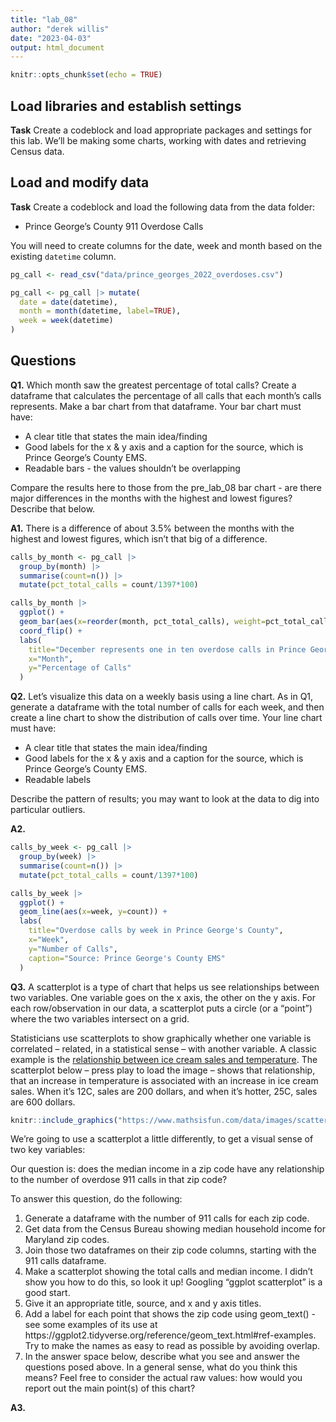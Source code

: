 ```yaml
---
title: "lab_08"
author: "derek willis"
date: "2023-04-03"
output: html_document
---
```


```r
knitr::opts_chunk$set(echo = TRUE)
```

## Load libraries and establish settings

**Task** Create a codeblock and load appropriate packages and settings for this lab. We'll be making some charts, working with dates and retrieving Census data.


## Load and modify data

**Task** Create a codeblock and load the following data from the data folder:

* Prince George's County 911 Overdose Calls

You will need to create columns for the date, week and month based on the existing `datetime` column.

```r
pg_call <- read_csv("data/prince_georges_2022_overdoses.csv") 

pg_call <- pg_call |> mutate(
  date = date(datetime),
  month = month(datetime, label=TRUE),
  week = week(datetime)
)
```


## Questions 

**Q1.** Which month saw the greatest percentage of total calls? Create a dataframe that calculates the percentage of all calls that each month's calls represents. Make a bar chart from that dataframe. Your bar chart must have:

* A clear title that states the main idea/finding
* Good labels for the x & y axis and a caption for the source, which is Prince George's County EMS.
* Readable bars - the values shouldn't be overlapping

Compare the results here to those from the pre_lab_08 bar chart - are there major differences in the months with the highest and lowest figures? Describe that below.

**A1.** There is a difference of about 3.5% between the months with the highest and lowest figures, which isn't that big of a difference.

```r
calls_by_month <- pg_call |>
  group_by(month) |>
  summarise(count=n()) |>
  mutate(pct_total_calls = count/1397*100) 

```

```r
calls_by_month |>
  ggplot() +
  geom_bar(aes(x=reorder(month, pct_total_calls), weight=pct_total_calls)) +
  coord_flip() +
  labs(
    title="December represents one in ten overdose calls in Prince George's County",
    x="Month",
    y="Percentage of Calls"
  )
```


**Q2.** Let's visualize this data on a weekly basis using a line chart. As in Q1, generate a dataframe with the total number of calls for each week, and then create a line chart to show the distribution of calls over time. Your line chart must have:

* A clear title that states the main idea/finding
* Good labels for the x & y axis and a caption for the source, which is Prince George's County EMS.
* Readable labels

Describe the pattern of results; you may want to look at the data to dig into particular outliers.

**A2.** 


```r
calls_by_week <- pg_call |>
  group_by(week) |>
  summarise(count=n()) |>
  mutate(pct_total_calls = count/1397*100)
```

```r
calls_by_week |>
  ggplot() + 
  geom_line(aes(x=week, y=count)) +
  labs(
    title="Overdose calls by week in Prince George's County",
    x="Week",
    y="Number of Calls",
    caption="Source: Prince George's County EMS"
  )
```


**Q3.**  A scatterplot is a type of chart that helps us see relationships between two variables. One variable goes on the x axis, the other on the y axis.  For each row/observation in our data, a scatterplot puts a circle (or a "point") where the two variables intersect on a grid. 

Statisticians use scatterplots to show graphically whether one variable is correlated -- related, in a statistical sense -- with another variable.  A classic example is the [relationship between ice cream sales and temperature](https://www.mathsisfun.com/data/scatter-xy-plots.html). The scatterplot below -- press play to load the image -- shows that relationship, that an increase in temperature is associated with an increase in ice cream sales. When it's 12C, sales are 200 dollars, and when it's hotter, 25C, sales are 600 dollars.

```r
knitr::include_graphics("https://www.mathsisfun.com/data/images/scatter-ice-cream1.svg")
```

We're going to use a scatterplot a little differently, to get a visual sense of two key variables: 

Our question is: does the median income in a zip code have any relationship to the number of overdose 911 calls in that zip code?

To answer this question, do the following:

1. Generate a dataframe with the number of 911 calls for each zip code.
2. Get data from the Census Bureau showing median household income for Maryland zip codes.
3. Join those two dataframes on their zip code columns, starting with the 911 calls dataframe.
4. Make a scatterplot showing the total calls and median income. I didn't show you how to do this, so look it up! Googling "ggplot scatterplot" is a good start.
5. Give it an appropriate title, source, and x and y axis titles.
6. Add a label for each point that shows the zip code using geom_text() - see some examples of its use at https://ggplot2.tidyverse.org/reference/geom_text.html#ref-examples. Try to make the names as easy to read as possible by avoiding overlap.
7. In the answer space below, describe what you see and answer the questions posed above. In a general sense, what do you think this means? Feel free to consider the actual raw values: how would you report out the main point(s) of this chart?

**A3.**  

```r
```
